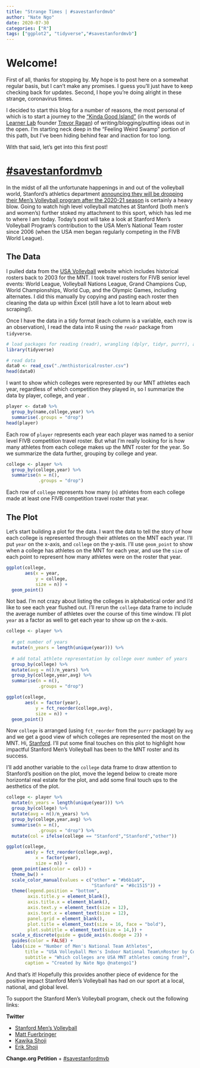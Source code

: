 ```yaml
---
title: "Strange Times | #savestanfordmvb"
author: "Nate Ngo"
date: 2020-07-30
categories: ["R"]
tags: ["ggplot2", "tidyverse","#savestanfordmvb"]
---
```


# Welcome! 

First of all, thanks for stopping by. My hope is to post here on a somewhat regular basis, but I can't make any promises. I guess you'll just have to keep checking back for updates. Second, I hope you're doing alright in these strange, coronavirus times.

I decided to start this blog for a number of reasons, the most personal of which is to start a journey to the ["Kinda Good Island"](https://thelearnerlab.com/kinda-good-island/) (in the words of [Learner Lab](thelearnerlab.com) founder [Trevor Ragan](twitter.com)) of writing/blogging/putting ideas out in the open. I'm starting neck deep in the "Feeling Weird Swamp" portion of this path, but I've been hiding behind fear and inaction for too long.

With that said, let's get into this first post!

# [#savestanfordmvb](https://www.change.org/p/stanford-university-reinstate-the-stanford-men-s-volleyball-program?utm_content=cl_sharecopy_23354124_en-US%3A4&recruiter=1129383434&utm_source=share_petition&utm_medium=copylink&utm_campaign=share_petition)

In the midst of all the unfortunate happenings in and out of the volleyball world, Stanford's athletics department [announcing they will be dropping their Men's Volleyball program after the 2020-21 season](https://www.stanforddaily.com/2020/07/13/sports-game-point-1/) is certainly a heavy blow. Going to watch high level volleyball matches at Stanford (both men's and women's) further stoked my attachment to this sport, which has led me to where I am today. Today's post will take a look at Stanford Men's Volleyball Program's contribution to the USA Men's National Team roster since 2006 (when the USA men began regularly competing in the FIVB World League). 

## The Data

I pulled data from the [USA Volleyball](https://www.teamusa.org/usa-volleyball/usa-teams/indoor-volleyball/men/rosters) website which includes historical rosters back to 2003 for the MNT. I took travel rosters for FIVB senior level events: World League, Volleyball Nations League, Grand Champions Cup, World Championships, World Cup, and the Olympic Games, including alternates. I did this manually by copying and pasting each roster then cleaning the data up within Excel (still have a lot to learn about web scraping!).

Once I have the data in a tidy format (each column is a variable, each row is an observation), I read the data into R using the `readr` package from `tidyverse`.

```r

# load packages for reading (readr), wrangling (dplyr, tidyr, purrr), and visualizing (ggplot2)
library(tidyverse)

# read data
data0 <- read_csv("./mnthistoricalroster.csv")
head(data0)

```

I want to show which colleges were represented by our MNT athletes each year, regardless of which competition they played in, so I summarize the data by player, college, and year .

```r
player <- data0 %>%
  group_by(name,college,year) %>%
  summarise(.groups = "drop")
head(player)
```

Each row of `player` represents each year each player was named to a senior level FIVB competition travel roster. But what I'm really looking for is how many athletes from each college makes up the MNT roster for the year. So we summarize the data further, grouping by college and year. 

```r
college <- player %>%
  group_by(college,year) %>%
  summarise(n = n(),
            .groups = "drop")
```

Each row of `college` represents how many (`n`) athletes from each college made at least one FIVB competition travel roster that year.

## The Plot

Let's start building a plot for the data. I want the data to tell the story of how each college is represented through their athletes on the MNT each year. I'll put `year` on the x-axis, and `college` on the y-axis. I'll use `geom_point` to show when a college has athletes on the MNT for each year, and use the `size` of each point to represent how many athletes were on the roster that year.

```r
ggplot(college,
       aes(x = year,
           y = college,
           size = n)) +
  geom_point()
```

Not bad. I'm not crazy about listing the colleges in alphabetical order and I'd like to see each year flushed out. I'll rerun the `college` data frame to include the average number of athletes over the course of this time window. I'll plot `year` as a factor as well to get each year to show up on the x-axis. 

```r

college <- player %>%
  
  # get number of years
  mutate(n_years = length(unique(year))) %>%
  
  # add total athlete representation by college over number of years
  group_by(college) %>%
  mutate(avg = n()/n_years) %>%
  group_by(college,year,avg) %>%
  summarise(n = n(),
            .groups = "drop")

ggplot(college,
       aes(x = factor(year),
           y = fct_reorder(college,avg),
           size = n)) +
  geom_point()

```

Now `college` is arranged (using `fct_reorder` from the `purrr` package) by `avg` and we get a good view of which colleges are represented the most on the MNT. Hi, [Stanford](twitter.com/savestanfordmvb). I'll put some final touches on this plot to highlight how impactful Stanford Men's Volleyball has been to the MNT roster and its success.

I'll add another variable to the `college` data frame to draw attention to Stanford's position on the plot, move the legend below to create more horizontal real estate for the plot, and add some final touch ups to the aesthetics of the plot.

```r

college <- player %>%
  mutate(n_years = length(unique(year))) %>%
  group_by(college) %>%
  mutate(avg = n()/n_years) %>%
  group_by(college,year,avg) %>%
  summarise(n = n(),
            .groups = "drop") %>%
  mutate(col = ifelse(college == "Stanford","Stanford","other"))

ggplot(college,
       aes(y = fct_reorder(college,avg),
           x = factor(year),
           size = n)) +
  geom_point(aes(color = col)) +
  theme_bw() +
  scale_color_manual(values = c("other" = "#b6b1a9",
                                "Stanford" = "#8c1515")) +
  theme(legend.position = "bottom",
        axis.title.y = element_blank(),
        axis.title.x = element_blank(),
        axis.text.y = element_text(size = 12),
        axis.text.x = element_text(size = 12),
        panel.grid = element_blank(),
        plot.title = element_text(size = 16, face = "bold"),
        plot.subtitle = element_text(size = 14,)) +
  scale_x_discrete(guide = guide_axis(n.dodge = 2)) +
  guides(color = FALSE) +
  labs(size = "Number of Men's National Team Athletes",
       title = "USA Volleyball Men's Indoor National Team\nRoster by College",
       subtitle = "Which colleges are USA MNT athletes coming from?",
       caption = "Created by Nate Ngo @natengo1")
```

And that's it! Hopefully this provides another piece of evidence for the positive impact Stanford Men's Volleyball has had on our sport at a local, national, and global level. 

To support the Stanford Men's Volleyball program, check out the following links:

**Twitter**

+ [Stanford Men's Volleyball](twitter.com/savestanfordmvb)
+ [Matt Fuerbringer](twitter.com/mattyfuerbs)
+ [Kawika Shoji](twitter.com/kshoji7)
+ [Erik Shoji](twitter.com/shojinator)

**Change.org Petition**
+ [#savestanfordmvb](https://www.change.org/p/stanford-university-reinstate-the-stanford-men-s-volleyball-program?utm_content=cl_sharecopy_23354124_en-US%3A4&recruiter=1129383434&utm_source=share_petition&utm_medium=copylink&utm_campaign=share_petition)